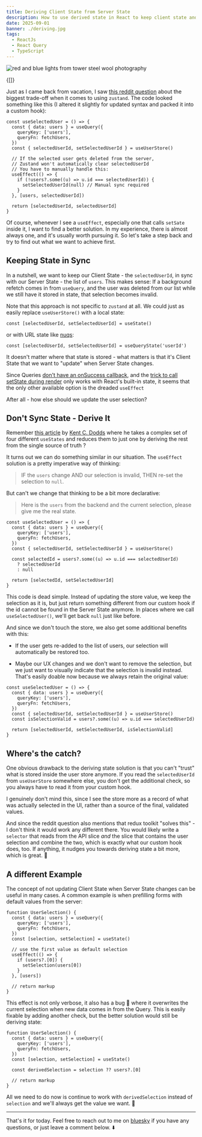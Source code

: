 ```yaml
---
title: Deriving Client State from Server State
description: How to use derived state in React to keep client state and server data aligned without manual sync or effects.
date: 2025-09-01
banner: ./deriving.jpg
tags:
  - ReactJs
  - React Query
  - TypeScript
---
```



<img
  src="./deriving.jpg"
  alt="red and blue lights from tower steel wool photography"
/>

<Attribution
  name="Hunter Harritt"
  url="https://unsplash.com/@hharritt"
/>

<Translations>{[]}</Translations>

Just as I came back from vacation, I saw [this reddit question](https://www.reddit.com/r/reactjs/comments/1n4fz2m/is_this_the_biggest_tradeoff_for_zustand_am_i/) about the biggest trade-off when it comes to using `zustand`. The code looked something like this (I altered it slightly for updated syntax and packed it into a custom hook):

```ts:title=manual-sync
const useSelectedUser = () => {
  const { data: users } = useQuery({
    queryKey: ['users'],
    queryFn: fetchUsers,
  })
  const { selectedUserId, setSelectedUserId } = useUserStore()

  // If the selected user gets deleted from the server,
  // Zustand won't automatically clear selectedUserId
  // You have to manually handle this:
  useEffect(() => {
    if (!users?.some((u) => u.id === selectedUserId)) {
      setSelectedUserId(null) // Manual sync required
    }
  }, [users, selectedUserId])

  return [selectedUserId, selectedUserId]
}
```

Of course, whenever I see a `useEffect`, especially one that calls `setSate` inside it, I want to find a better solution. In my experience, there is almost always one, and it's usually worth pursuing it. So let's take a step back and try to find out what we want to achieve first.

## Keeping State in Sync

In a nutshell, we want to keep our <Emph>Client State</Emph> - the `selectedUserId`, in sync with our <Emph>Server State</Emph> - the list of `users`. This makes sense: If a background refetch comes in from `useQuery`, and the user was deleted from our list while we still have it stored in state, that selection becomes invalid.

<Aside title="Client State">

Note that this approach is not specific to `zustand` at all. We could just as easily replace `useUserStore()` with a local state:

`const [selectedUserId, setSelectedUserId] = useState()`

or with URL state like [nuqs](https://nuqs.47ng.com/):

`const [selectedUserId, setSelectedUserId] = useQueryState('userId')`

It doesn't matter where that state is stored - what matters is that it's <Emph>Client State</Emph> that we want to "update" when <Emph>Server State</Emph> changes.

</Aside>

Since Queries [don't have an onSuccess callback](breaking-react-querys-api-on-purpose), and the [trick to call setState during render](https://react.dev/learn/you-might-not-need-an-effect#adjusting-some-state-when-a-prop-changes) only works with React's built-in state, it seems that the only other available option is the dreaded `useEffect`

After all - how else should we update the user selection?

## Don't Sync State - Derive It

Remember [this article](https://kentcdodds.com/blog/dont-sync-state-derive-it) by [Kent C. Dodds](https://twitter.com/kentcdodds) where he takes a complex set of four different `useStates` and reduces them to just one by deriving the rest from the single source of truth ?

It turns out we can do something similar in our situation. The `useEffect` solution is a pretty imperative way of thinking:

> IF the `users` change AND our selection is invalid, THEN re-set the selection to `null`.

But can't we change that thinking to be a bit more declarative:

> Here is the `users` from the backend and the current selection, please give me the real state.

```ts:title=derived-selection {8-10}
const useSelectedUser = () => {
  const { data: users } = useQuery({
    queryKey: ['users'],
    queryFn: fetchUsers,
  })
  const { selectedUserId, setSelectedUserId } = useUserStore()

  const selectedId = users?.some((u) => u.id === selectedUserId)
    ? selectedUserId
    : null

  return [selectedId, setSelectedUserId]
}
```

This code is dead simple. Instead of updating the store value, we keep the selection as it is, but just return something different from our custom hook if the id cannot be found in the <Emph>Server State</Emph> anymore. In places where we call `useSelectedUser()`, we'll get back `null` just like before.

And since we don't touch the store, we also get some additional benefits with this:

- If the user gets re-added to the list of users, our selection will automatically be restored too.

- Maybe our UX changes and we don't want to remove the selection, but we just want to visually indicate that the selection is invalid instead. That's easily doable now because we always retain the original value:

```ts:title=isSelectionValid {7}
const useSelectedUser = () => {
  const { data: users } = useQuery({
    queryKey: ['users'],
    queryFn: fetchUsers,
  })
  const { selectedUserId, setSelectedUserId } = useUserStore()
  const isSelectionValid = users?.some((u) => u.id === selectedUserId)

  return [selectedUserId, setSelectedUserId, isSelectionValid]
}
```

## Where's the catch?

One obvious drawback to the deriving state solution is that you can't "trust" what is stored inside the user store anymore. If you read the `selectedUserId` from `useUserStore` somewhere else, you don't get the additional check, so you always have to read it from your custom hook.

I genuinely don't mind this, since I see the store more as a record of what was actually selected in the UI, rather than a source of the final, validated values.

And since the reddit question also mentions that redux toolkit "solves this" - I don't think it would work any different there. You would likely write a `selector` that reads from the API slice _and_ the slice that contains the user selection and combine the two, which is exactly what our custom hook does, too. If anything, it nudges you towards deriving state a bit more, which is great. 🎉

## A different Example

The concept of not updating <Emph>Client State</Emph> when <Emph>Server State</Emph> changes can be useful in many cases. A common example is when prefilling forms with default values from the server:

```tsx:title=default-value-effect {9-13}
function UserSelection() {
  const { data: users } = useQuery({
    queryKey: ['users'],
    queryFn: fetchUsers,
  })
  const [selection, setSelection] = useState()

  // use the first value as default selection
  useEffect(() => {
    if (users?.[0]) {
      setSelection(users[0])
    }
  }, [users])

  // return markup
}
```

This effect is not only verbose, it also has a bug 🐛 where it overwrites the current selection when new data comes in from the Query. This is easily fixable by adding another check, but the better solution would still be deriving state:

```tsx:title=derived-default-value {8}
function UserSelection() {
  const { data: users } = useQuery({
    queryKey: ['users'],
    queryFn: fetchUsers,
  })
  const [selection, setSelection] = useState()

  const derivedSelection = selection ?? users?.[0]

  // return markup
}
```

All we need to do now is continue to work with `derivedSelection` instead of `selection` and we'll always get the value we want. 🚀

---

That's it for today. Feel free to reach out to me on [bluesky](https://bsky.app/profile/tkdodo.eu)
if you have any questions, or just leave a comment below. ⬇️

<Comments />
